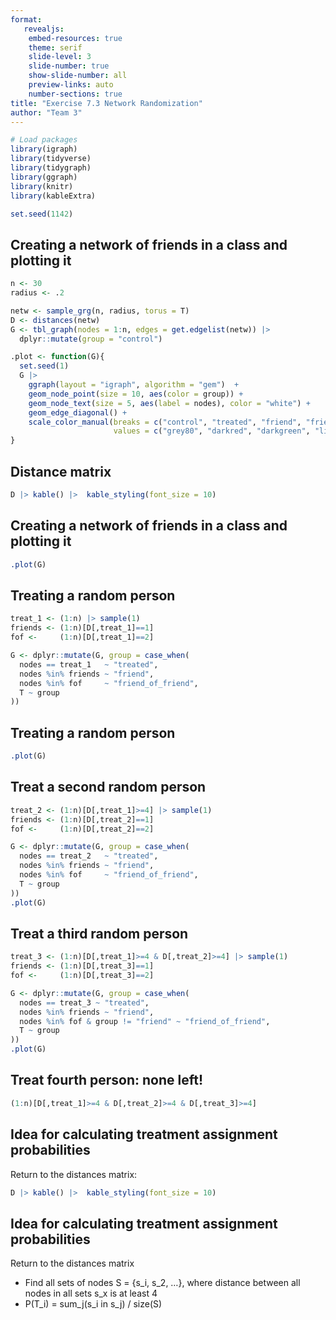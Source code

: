 ---
format: 
   revealjs:
    embed-resources: true
    theme: serif
    slide-level: 3
    slide-number: true
    show-slide-number: all
    preview-links: auto
    number-sections: true
title: "Exercise 7.3 Network Randomization"
author: "Team 3"
---

```{r, include=FALSE}
# Load packages
library(igraph)
library(tidyverse)
library(tidygraph)
library(ggraph)
library(knitr)
library(kableExtra)

set.seed(1142)

```

## Creating a network of friends in a class and plotting it

```{r, echo = TRUE}

n <- 30
radius <- .2

netw <- sample_grg(n, radius, torus = T)
D <- distances(netw)
G <- tbl_graph(nodes = 1:n, edges = get.edgelist(netw)) |> 
  dplyr::mutate(group = "control")

.plot <- function(G){
  set.seed(1)
  G |> 
    ggraph(layout = "igraph", algorithm = "gem")  +
    geom_node_point(size = 10, aes(color = group)) +
    geom_node_text(size = 5, aes(label = nodes), color = "white") +
    geom_edge_diagonal() +
    scale_color_manual(breaks = c("control", "treated", "friend", "friend_of_friend"),
                       values = c("grey80", "darkred", "darkgreen", "lightgreen"))
}
```

## Distance matrix

```{r, echo = TRUE}
D |> kable() |>  kable_styling(font_size = 10)
```

## Creating a network of friends in a class and plotting it

```{r, echo = TRUE}
.plot(G)
```

## Treating a random person

```{r, echo = TRUE}
treat_1 <- (1:n) |> sample(1)
friends <- (1:n)[D[,treat_1]==1]
fof <-     (1:n)[D[,treat_1]==2]

G <- dplyr::mutate(G, group = case_when(
  nodes == treat_1   ~ "treated",
  nodes %in% friends ~ "friend",
  nodes %in% fof     ~ "friend_of_friend",
  T ~ group
))
```

## Treating a random person

```{r, echo = TRUE}
.plot(G)
```

## Treat a second random person 
```{r, echo = F}
treat_2 <- (1:n)[D[,treat_1]>=4] |> sample(1)
friends <- (1:n)[D[,treat_2]==1]
fof <-     (1:n)[D[,treat_2]==2]

G <- dplyr::mutate(G, group = case_when(
  nodes == treat_2   ~ "treated",
  nodes %in% friends ~ "friend",
  nodes %in% fof     ~ "friend_of_friend",
  T ~ group
))
.plot(G)
```

## Treat a third random person

```{r, echo=F}
treat_3 <- (1:n)[D[,treat_1]>=4 & D[,treat_2]>=4] |> sample(1)
friends <- (1:n)[D[,treat_3]==1]
fof <-     (1:n)[D[,treat_3]==2]

G <- dplyr::mutate(G, group = case_when(
  nodes == treat_3 ~ "treated",
  nodes %in% friends ~ "friend",
  nodes %in% fof & group != "friend" ~ "friend_of_friend",
  T ~ group
))
.plot(G)
```

## Treat fourth person: none left!

```{r, echo=TRUE}
(1:n)[D[,treat_1]>=4 & D[,treat_2]>=4 & D[,treat_3]>=4]
```

## Idea for calculating treatment assignment probabilities

Return to the distances matrix:

```{r, echo = F}
D |> kable() |>  kable_styling(font_size = 10)
```

## Idea for calculating treatment assignment probabilities

Return to the distances matrix

- Find all sets of nodes S = {s_i, s_2, ...}, where distance between all nodes in  all sets s_x is at least 4
- P(T_i) = sum_j(s_i in s_j) / size(S)